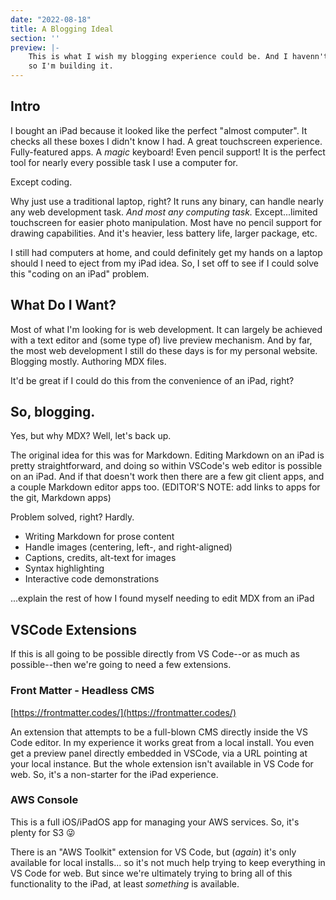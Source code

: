 ```yaml
---
date: "2022-08-18"
title: A Blogging Ideal
section: ''
preview: |- 
    This is what I wish my blogging experience could be. And I havenn't found it yet, 
    so I'm building it.
---
```


## Intro

I bought an iPad because it looked like the perfect "almost computer". It checks all these boxes 
I didn't know I had. A great touchscreen experience. Fully-featured apps. A _magic_ keyboard! Even 
pencil support! It is the perfect tool for nearly every possible task I use a computer for.

Except coding.

Why just use a traditional laptop, right? It runs any binary, can handle nearly any web development 
task. _And most any computing task._ Except...limited touchscreen for easier photo manipulation. Most have 
no pencil support for drawing capabilities. And it's heavier, less battery life, larger package, etc. 

I still had computers at home, and could definitely get my hands on a laptop should I need to eject from 
my iPad idea. So, I set off to see if I could solve this "coding on an iPad" problem.

## What Do I Want?

Most of what I'm looking for is web development. It can largely be achieved with a text editor and (some 
type of) live preview mechanism. And by far, the most web development I still do these days is for my 
personal website. Blogging mostly. Authoring MDX files.

It'd be great if I could do this from the convenience of an iPad, right?

## So, blogging.

Yes, but why MDX? Well, let's back up.

The original idea for this was for Markdown. Editing Markdown on an iPad is pretty straightforward,
and doing so within VSCode's web editor is possible on an iPad. And if that doesn't work then 
there are a few git client apps, and a couple Markdown editor apps too. (EDITOR'S NOTE: add links 
to apps for the git, Markdown apps)

Problem solved, right? Hardly.

- Writing Markdown for prose content
- Handle images (centering, left-, and right-aligned)
- Captions, credits, alt-text for images
- Syntax highlighting
- Interactive code demonstrations

...explain the rest of how I found myself needing to edit MDX from an iPad



## VSCode Extensions

If this is all going to be possible directly from VS Code--or as much as possible--then we're going 
to need a few extensions.

### Front Matter - Headless CMS

[https://frontmatter.codes/](https://frontmatter.codes/)

An extension that attempts to be a full-blown CMS directly inside the VS Code editor. In my experience 
it works great from a local install. You even get a preview panel directly embedded in VSCode, via a 
URL pointing at your local instance. But the whole extension isn't available in VS Code for web. So, 
it's a non-starter for the iPad experience.

### AWS Console

This is a full iOS/iPadOS app for managing your AWS services. So, it's plenty for S3 😜

There is an "AWS Toolkit" extension for VS Code, but (_again_) it's only available for local installs...
so it's not much help trying to keep everything in VS Code for web. But since we're ultimately trying 
to bring all of this functionality to the iPad, at least _something_ is available.